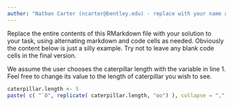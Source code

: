 ```yaml
---
author: "Nathan Carter (ncarter@bentley.edu) - replace with your name and email"
---
```


Replace the entire contents of this RMarkdown file with your solution to your
task, using alternating markdown and code cells as needed.  Obviously the
content below is just a silly example.  Try not to leave any blank code cells in
the final version.

We assume the user chooses the caterpillar length with the variable in line 1.
Feel free to change its value to the length of caterpillar you wish to see.

```r
caterpillar.length <- 5
paste( c( "`O", replicate( caterpillar.length, "oo") ), collapse = "," )
```

